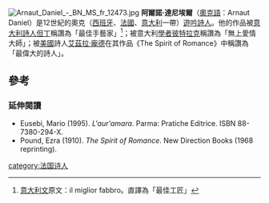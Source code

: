 [[File:Arnaut_Daniel_-_BN_MS_fr_12473.jpg|thumb]]
'''阿爾諾·達尼埃爾'''（[[奧克語|奧克語]]：Arnaut Daniel）是12世紀的奧克（[[西班牙|西班牙]]、[[法國|法國]]、[[意大利|意大利]]一帶）[[遊吟詩人|遊吟詩人]]。他的作品被[[意大利|意大利]][[詩人|詩人]][[但丁|但丁]]稱讚為「最佳手藝家」<ref>[[意大利文|意大利文]]原文：il miglior fabbro。直譯為「最佳工匠」</ref>；被意大利[[學者|學者]][[彼特拉克|彼特拉克]]稱讚為「無上愛情大師」；被[[美國|美國]]詩人[[艾茲拉·龐德|艾茲拉·龐德]]在其作品《The Spirit of Romance》中稱讚為「最偉大的詩人」。

==參考==
{{reflist}}

===延伸閱讀===
* Eusebi, Mario (1995). ''L'aur'amara''. Parma: Pratiche Editrice. ISBN 88-7380-294-X.
* Pound, Ezra (1910). ''The Spirit of Romance''. New Direction Books (1968 reprinting).

{{Authority control}}
{{DEFAULTSORT:Daniel}}
[[category:法国诗人|category:法国诗人]]
{{歐洲人物小作品}}
{{作家小作品}}